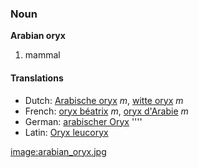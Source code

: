 ===Noun===
'''Arabian oryx'''

# mammal

====Translations====
*Dutch: [[Arabische oryx]] ''m'', [[witte oryx]] ''m''
*French: [[oryx béatrix]] ''m'', [[oryx d'Arabie]] ''m''
*German: [[arabischer Oryx]] ''''
*Latin: [[Oryx leucoryx]]

[[image:arabian_oryx.jpg]]